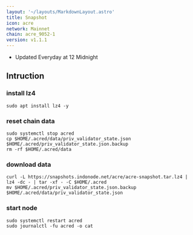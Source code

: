 ```yaml
---
layout: '~/layouts/MarkdownLayout.astro'
title: Snapshot
icon: acre
network: Mainnet
chain: acre_9052-1
version: v1.1.1
---
```

- Updated Everyday at 12 Midnight

## Intruction

### install lz4
```
sudo apt install lz4 -y
```

### reset chain data
```
sudo systemctl stop acred
cp $HOME/.acred/data/priv_validator_state.json $HOME/.acred/priv_validator_state.json.backup
rm -rf $HOME/.acred/data
```

### download data

```
curl -L https://snapshots.indonode.net/acre/acre-snapshot.tar.lz4 | lz4 -dc - | tar -xf - -C $HOME/.acred
mv $HOME/.acred/priv_validator_state.json.backup $HOME/.acred/data/priv_validator_state.json
```

### start node

```
sudo systemctl restart acred
sudo journalctl -fu acred -o cat
```